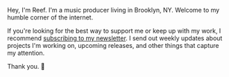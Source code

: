 Hey, I'm Reef. I'm a music producer living in Brooklyn, NY. Welcome to my humble
corner of the internet.

If you're looking for the best way to support me or keep up with my work, I
recommend [subscribing to my newsletter](https://reefloretto.substack.com/). I
send out weekly updates about projects I'm working on, upcoming releases, and
other things that capture my attention.

Thank you. 🖤
